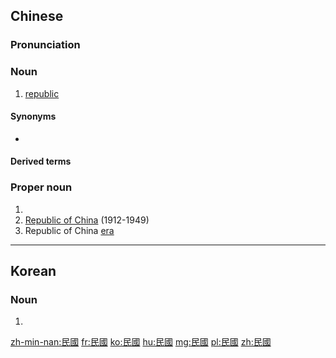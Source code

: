 ==Chinese==
{{zh-forms|s=民国}}
{{wikipedia|lang=zh}}

===Pronunciation===
{{zh-pron
|m=mínguó
|c=man4 gwok3
|h=pfs=mìn-koet
|md=mìng-guók
|mn=bîn-kok
|w=3min koq
|cat=n,pn
}}

===Noun===
{{zh-noun}}

# [[republic]]

====Synonyms====
* {{zh-l|共和國}}

====Derived terms====
{{zh-der|中華民國}}

===Proper noun===
{{zh-noun}}

# {{abbreviation of|中華民國||Republic of China|lang=zh}}
# [[Republic of China]] (1912-1949)
# Republic of China [[era]]
#: {{zh-x|^民國 @105 年|105th year of the '''Republic era'''}}

----

==Korean==
{{ko-hanjatab}}

===Noun===
{{wikipedia|민국|民國|lang=ko}}
{{ko-noun|hj|rv=min-guk|hangeul=민국}}

# {{hanja form of|민국|republic}}

[[zh-min-nan:民國]]
[[fr:民國]]
[[ko:民國]]
[[hu:民國]]
[[mg:民國]]
[[pl:民國]]
[[zh:民國]]